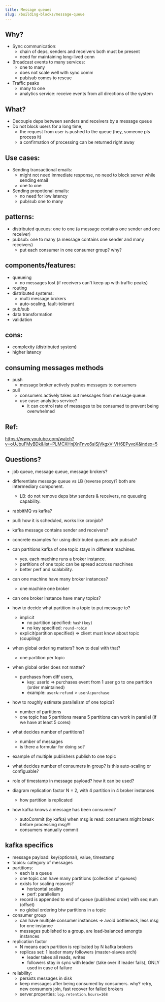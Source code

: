 ```yaml
---
title: Message queues
slug: /building-blocks/message-queue
---
```


## Why?

- Sync communication:
  - chain of deps, senders and receivers both must be present
  - need for maintaining long-lived conn
- Broadcast events to many services:
  - one to many
  - does not scale well with sync comm
  - pub/sub comes to rescue
- Traffic peaks
  - many to one
  - analytics service: receive events from all directions of the system

## What?

- Decouple deps between senders and receivers by a message queue
- Do not block users for a long time,
  - the request from user is pushed to the queue (hey, someone pls process it)
  - a confirmation of processing can be returned right away

## Use cases:

- Sending transactional emails:
  - might not need immediate response, no need to block server while sending email
  - one to one
- Sending propotional emails:
  - no need for low latency
  - pub/sub one to many

## patterns:

- distributed queues: one to one (a message contains one sender and one receiver)
- pubsub: one to many (a message contains one sender and many receivers)
  - put each consumer in one consumer group? why?

## components/features:

- queueing
  - no messages lost (if receivers can't keep up with traffic peaks)
- routing
- distributed systems:
  - multi message brokers
  - auto-scaling, fault-tolerant
- pub/sub
- data transformation
- validation

## cons:

- complexity (distributed system)
- higher latency

## consuming messages methods

- push
  - message broker actively pushes messages to consumers
- pull
  - consumers actively takes out messages from message queue.
  - use case: analytics service?
    - it can control rate of messages to be consumed to prevent being overwhelmed

## Ref:

https://www.youtube.com/watch?v=oUJbuFMyBDk&list=PLMCXHnjXnTnvo6alSjVkgxV-VH6EPyvoX&index=5

## Questions?

- job queue, message queue, message brokers?
- differentiate message queue vs LB (reverse proxy)? both are intermediary component.
  - LB: do not remove deps btw senders & receivers, no queueing capability.
- rabbitMQ vs kafka?
- pull: how it is scheduled, works like cronjob?
- kafka message contains sender and receivers?
- concrete examples for using distributed queues adn pubsub?
- can partitions kafka of one topic stays in different machines.
  - yes. each machine runs a broker instance.
  - partitions of one topic can be spread accross machines
  - better perf and scalability.
- can one machine have many broker instances?
  - one machine one broker
- can one broker instance have many topics?
- how to decide what partition in a topic to put message to?

  - implicit
    - no partition specified: `hash(key)`
    - no key specified: `round-robin`
  - explicit(partition specified) => client must know about topic (coupling)

- when global ordering matters? how to deal with that?
  - one partition per topic
- when global order does not matter?
  - purchases from diff users,
    - key: userId => purchases event from 1 user go to one partition (order maintained)
    - example: `userA:refund` > `userA:purchase`
- how to roughly estimate parallelism of one topics?
  - number of partitions
  - one topic has 5 partitions means 5 partitions can work in parallel (if we have at least 5 cores)
- what decides number of partitions?
  - number of messages
  - is there a formular for doing so?
- example of multiple publishers publish to one topic
- what decides number of consumers in group? is this auto-scaling or configuable?
- role of timestamp in message payload? how it can be used?
- diagram replication factor N = 2, with 4 partition in 4 broker instances
  - how partition is replicated
- how kafka knows a message has been consumed?
  - autoCommit (by kafka) when msg is read: consumers might break before processing msg!!!
  - consumers manually commit

## kafka specifics

- message payload: key(optional), value, timestamp
- topics: category of messages
- partitions:
  - each is a queue
  - one topic can have many partitions (collection of queues)
  - exists for scaling reasons?
    - horizontal scaling
    - perf: parallelism
  - record is appended to end of queue (published order) with seq num (offset)
  - no global ordering btw partitions in a topic
- consumer group
  - can have multiple consumer instances => avoid bottleneck, less msg for one instance
  - messages published to a group, are load-balanced amongts instances
- replication factor
  - N means each partition is replicated by N kafka brokers
  - replicas set: 1 leader many followers (master-slaves arch)
    - leader takes all reads, writes
    - followers stay in sync with leader (take over if leader fails), ONLY used in case of failure
- reliability:
  - persists messages in disk
  - keep messages after being consumed by consumers. why? retry, new consumers join, fast recover for failed brokers
  - server.properties: `log.retention.hours=168`
